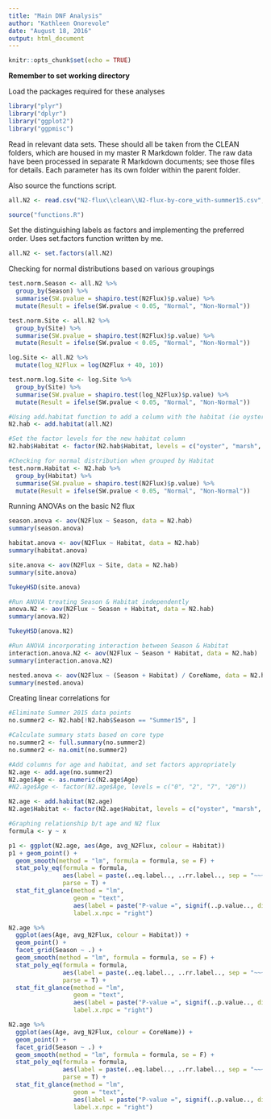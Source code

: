 ```yaml
---
title: "Main DNF Analysis"
author: "Kathleen Onorevole"
date: "August 18, 2016"
output: html_document
---
```


```r
knitr::opts_chunk$set(echo = TRUE)
```

**Remember to set working directory**

Load the packages required for these analyses
```r

library("plyr")
library("dplyr")
library("ggplot2")
library("ggpmisc")

```

Read in relevant data sets. These should all be taken from the CLEAN folders, which are housed in my master R Markdown folder. The raw data have been processed in separate R Markdown documents; see those files for details. Each parameter has its own folder within the parent folder.

Also source the functions script.
```r

all.N2 <- read.csv("N2-flux\\clean\\N2-flux-by-core_with-summer15.csv", header = T, stringsAsFactors = F)

source("functions.R")

```

Set the distinguishing labels as factors and implementing the preferred order. Uses set.factors function written by me.
``` r

all.N2 <- set.factors(all.N2)

```

Checking for normal distributions based on various groupings
``` r

test.norm.Season <- all.N2 %>%
  group_by(Season) %>%
  summarise(SW.pvalue = shapiro.test(N2Flux)$p.value) %>%
  mutate(Result = ifelse(SW.pvalue < 0.05, "Normal", "Non-Normal"))

test.norm.Site <- all.N2 %>%
  group_by(Site) %>%
  summarise(SW.pvalue = shapiro.test(N2Flux)$p.value) %>%
  mutate(Result = ifelse(SW.pvalue < 0.05, "Normal", "Non-Normal"))

log.Site <- all.N2 %>%
  mutate(log_N2Flux = log(N2Flux + 40, 10))

test.norm.log.Site <- log.Site %>%
  group_by(Site) %>%
  summarise(SW.pvalue = shapiro.test(log_N2Flux)$p.value) %>%
  mutate(Result = ifelse(SW.pvalue < 0.05, "Normal", "Non-Normal"))

#Using add.habitat function to add a column with the habitat (ie oyster, marsh)
N2.hab <- add.habitat(all.N2)

#Set the factor levels for the new habitat column
N2.hab$Habitat <- factor(N2.hab$Habitat, levels = c("oyster", "marsh", "Ref", "LoRef", "HiRef"))

#Checking for normal distribution when grouped by Habitat
test.norm.Habitat <- N2.hab %>%
  group_by(Habitat) %>%
  summarise(SW.pvalue = shapiro.test(N2Flux)$p.value) %>%
  mutate(Result = ifelse(SW.pvalue < 0.05, "Normal", "Non-Normal"))

```

Running ANOVAs on the basic N2 flux 
```r

season.anova <- aov(N2Flux ~ Season, data = N2.hab)
summary(season.anova)

habitat.anova <- aov(N2Flux ~ Habitat, data = N2.hab)
summary(habitat.anova)

site.anova <- aov(N2Flux ~ Site, data = N2.hab)
summary(site.anova)

TukeyHSD(site.anova)

#Run ANOVA treating Season & Habitat independently
anova.N2 <- aov(N2Flux ~ Season + Habitat, data = N2.hab)
summary(anova.N2)

TukeyHSD(anova.N2)

#Run ANOVA incorporating interaction between Season & Habitat
interaction.anova.N2 <- aov(N2Flux ~ Season * Habitat, data = N2.hab)
summary(interaction.anova.N2)

nested.anova <- aov(N2Flux ~ (Season + Habitat) / CoreName, data = N2.hab)
summary(nested.anova)
```

Creating linear correlations for 
``` r

#Eliminate Summer 2015 data points
no.summer2 <- N2.hab[!N2.hab$Season == "Summer15", ]

#Calculate summary stats based on core type
no.summer2 <- full.summary(no.summer2)
no.summer2 <- na.omit(no.summer2)

#Add columns for age and habitat, and set factors appropriately
N2.age <- add.age(no.summer2)
N2.age$Age <- as.numeric(N2.age$Age)
#N2.age$Age <- factor(N2.age$Age, levels = c("0", "2", "7", "20"))

N2.age <- add.habitat(N2.age)
N2.age$Habitat <- factor(N2.age$Habitat, levels = c("oyster", "marsh", "Ref"))

#Graphing relationship b/t age and N2 flux
formula <- y ~ x

p1 <- ggplot(N2.age, aes(Age, avg_N2Flux, colour = Habitat))
p1 + geom_point() +
  geom_smooth(method = "lm", formula = formula, se = F) +
  stat_poly_eq(formula = formula,
               aes(label = paste(..eq.label.., ..rr.label.., sep = "~~~")),
               parse = T) +
  stat_fit_glance(method = "lm",
                  geom = "text",
                  aes(label = paste("P-value =", signif(..p.value.., digits = 4), sep = "")),
                  label.x.npc = "right")

N2.age %>%
  ggplot(aes(Age, avg_N2Flux, colour = Habitat)) +
  geom_point() +
  facet_grid(Season ~ .) +
  geom_smooth(method = "lm", formula = formula, se = F) +
  stat_poly_eq(formula = formula,
               aes(label = paste(..eq.label.., ..rr.label.., sep = "~~~")),
               parse = T) +
  stat_fit_glance(method = "lm",
                  geom = "text",
                  aes(label = paste("P-value =", signif(..p.value.., digits = 4), sep = "")),
                  label.x.npc = "right")

N2.age %>%
  ggplot(aes(Age, avg_N2Flux, colour = CoreName)) +
  geom_point() +
  facet_grid(Season ~ .) +
  geom_smooth(method = "lm", formula = formula, se = F) +
  stat_poly_eq(formula = formula,
               aes(label = paste(..eq.label.., ..rr.label.., sep = "~~~")),
               parse = T) +
  stat_fit_glance(method = "lm",
                  geom = "text",
                  aes(label = paste("P-value =", signif(..p.value.., digits = 4), sep = "")),
                  label.x.npc = "right")
  
```

